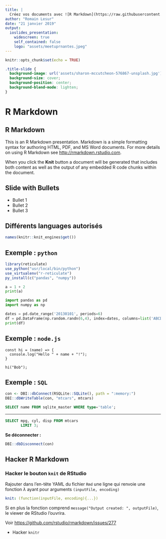 ```yaml
---
title: |
  Créez vos documents avec ![R Markdown](https://raw.githubusercontent.com/rstudio/hex-stickers/master/PNG/rmarkdown.png){width=100 style="vertical-align: middle;"}
author: "Romain Lesur"
date: "21 janvier 2019"
output: 
  ioslides_presentation:
    widescreen: true
    self_contained: false
    logo: "assets/meetuprnantes.jpeg"
---
```


```r
knitr::opts_chunk$set(echo = TRUE)
```

```css
.title-slide {
  background-image: url('assets/sharon-mccutcheon-576867-unsplash.jpg');
  background-size: cover;
  background-position: center;
  background-blend-mode: lighten;
}
```


# R Markdown {data-background="assets/sharon-mccutcheon-576867-unsplash.jpg" data-background-size=cover}

## R Markdown

This is an R Markdown presentation. Markdown is a simple formatting syntax for authoring HTML, PDF, and MS Word documents. For more details on using R Markdown see <http://rmarkdown.rstudio.com>.

When you click the **Knit** button a document will be generated that includes both content as well as the output of any embedded R code chunks within the document.

## Slide with Bullets

- Bullet 1
- Bullet 2
- Bullet 3

## Différents languages autorisés

```r
names(knitr::knit_engines$get())
```

## Exemple : `python`

```r
library(reticulate)
use_python("usr/local/bin/python")
use_virtualenv("r-reticulate")
py_install(c("pandas", "numpy"))
```
```python
a = 1 + 2
print(a)
```



```python
import pandas as pd
import numpy as np

dates = pd.date_range('20130101', periods=6)
df = pd.DataFrame(np.random.randn(6,4), index=dates, columns=list('ABCD'))
print(df)
```


## Exemple : `node.js`

```node
const hi = (name) => {
  console.log("Hello " + name + "!");
}

hi("Bob");
```

## Exemple : `SQL`

```r
con <- DBI::dbConnect(RSQLite::SQLite(), path = ":memory:")
DBI::dbWriteTable(con, "mtcars", mtcars)
```

```sql
SELECT name FROM sqlite_master WHERE type='table';
```

---

```sql
SELECT mpg, cyl, disp FROM mtcars
       LIMIT 3;
```

**Se déconnecter :**

```r
DBI::dbDisconnect(con)
```


## Hacker R Markdown

### Hacker le bouton `knit` de RStudio

Rajouter dans l'en-tête YAML du fichier `Rmd` une ligne qui renvoie une fonction $\lambda$ ayant pour arguments `(inputFile, encoding)`

```yaml
knit: (function(inputFile, encoding){...})
```

Si en plus la fonction comprend `message("Output created: ", outputFile)`, le viewer de RStudio l'ouvrira.

Voir <https://github.com/rstudio/rmarkdown/issues/277>

- Hacker `knitr`
